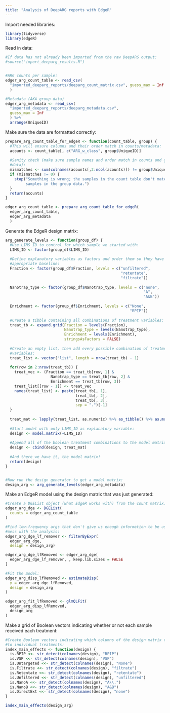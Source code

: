 ```yaml
---
title: "Analysis of DeepARG reports with EdgeR"
---
```


Import needed libraries:
```r
library(tidyverse)
library(edgeR)
```

Read in data:
```r
#If data has not already been imported from the raw DeepARG output:
#source("import_deeparg_results.R")


#ARG counts per sample:
edger_arg_count_table <- read_csv(
  "imported_deeparg_reports/deeparg_count_matrix.csv", guess_max = Inf
  )

#Metadata (AKA group data)  
edger_arg_metadata <- read_csv(
  "imported_deeparg_reports/deeparg_metadata.csv",
  guess_max = Inf
  ) %>%
  arrange(UniqueID)
```

Make sure the data are formatted correctly:
```r
prepare_arg_count_table_for_edgeR <- function(count_table, group) {
  #This will ensure columns and their order match in counts/metadata:
  acounts <- count_table[, c("ARG_w_class", group$UniqueID)]
  
  #Sanity check (make sure sample names and order match in counts and group 
  #data):
  mismatches <- sum(colnames(acounts[,2:ncol(acounts)]) != group$UniqueID)
  if (mismatches != 0) {
    stop("Something is wrong; the samples in the count table don't match the \
         samples in the group data.")
  }
  return(acounts)
}

edger_arg_count_table <- prepare_arg_count_table_for_edgeR(
  edger_arg_count_table,
  edger_arg_metadata
  )
```

Generate the EdgeR design matrix:
```r
arg_generate_levels <- function(group_df) {
  #Use LIMS_ID to control for which sample we started with:
  LIMS_ID <- factor(group_df$LIMS_ID)
  
  #Define explanatory variables as factors and order them so they have an 
  #appropriate baseline:  
  Fraction <- factor(group_df$Fraction, levels = c("unfiltered", 
                                                   "retentate", 
                                                   "filtrate"))
  
  Nanotrap_type <- factor(group_df$Nanotrap_type, levels = c("none", 
                                                             "A", 
                                                             "A&B"))
  
  Enrichment <- factor(group_df$Enrichment, levels = c("None", 
                                                       "RPIP"))
  
  #Create a tibble containing all combinations of treatment variables:
  treat_tb <- expand.grid(Fraction = levels(Fraction),
                          Nanotrap_type = levels(Nanotrap_type),
                          Enrichment = levels(Enrichment),
                          stringsAsFactors = FALSE)
  
  #Create an empty list, then add every possible combination of treatment
  #variables:
  treat_list <- vector("list", length = nrow(treat_tb) - 1)
  
  for(row in 2:nrow(treat_tb)) {
    treat_vec <- (Fraction == treat_tb[row, 1] & 
                    Nanotrap_type == treat_tb[row, 2] &
                    Enrichment == treat_tb[row, 3])
    treat_list[[row - 1]] <- treat_vec
    names(treat_list) <- paste(treat_tb[, 1], 
                               treat_tb[, 2], 
                               treat_tb[, 3], 
                               sep = ".")[-1]
  }
  
  treat_mat <- lapply(treat_list, as.numeric) %>% as_tibble() %>% as.matrix()
  
  #Start model with only LIMS_ID as explanatory variable:
  design <- model.matrix(~LIMS_ID)
  
  #Append all of the boolean treatment combinations to the model matrix:
  design <- cbind(design, treat_mat)
  
  #And there we have it, the model matrix! 
  return(design)
}


#Now run the design generator to get a model matrix:
design_arg <- arg_generate_levels(edger_arg_metadata)
```


Make an EdgeR model using the design matrix that was just generated:
```r
#Create a DGEList object (what EdgeR works with) from the count matrix:
edger_arg_dge <- DGEList(
  counts = edger_arg_count_table
)

#Find low-frequency args that don't give us enough information to be useful but
#mess with the analysis:
edger_arg_dge_lf_remover <- filterByExpr(
  edger_arg_dge, 
  design = design_arg)

edger_arg_dge_lfRemoved <- edger_arg_dge[
  edger_arg_dge_lf_remover, , keep.lib.sizes = FALSE
]

#Fit the model:
edger_arg_disp_lfRemoved <- estimateDisp(
  y = edger_arg_dge_lfRemoved,
  design = design_arg
)

edger_arg_fit_lfRemoved <- glmQLFit(
  edger_arg_disp_lfRemoved, 
  design_arg
)
```

Make a grid of Boolean vectors indicating whether or not each sample received
each treatment:

```r
#Create Boolean vectors indicating which columns of the design matrix correspond
#to individual treatments:
index_main_effects <- function(design) {
  is.RPIP <<- str_detect(colnames(design), "RPIP")
  is.VSP <<- str_detect(colnames(design), "VSP")
  is.Untargeted <<- str_detect(colnames(design), "None")
  is.Filtrate <<- str_detect(colnames(design), "filtrate")
  is.Retentate <<- str_detect(colnames(design), "retentate")
  is.Unfiltered <<- str_detect(colnames(design), "unfiltered")
  is.NanoA <<- str_detect(colnames(design), "A\\.")
  is.NanoB <<- str_detect(colnames(design), "A&B")
  is.DirectExt <<- str_detect(colnames(design), "none")
}

index_main_effects(design_arg)
```


